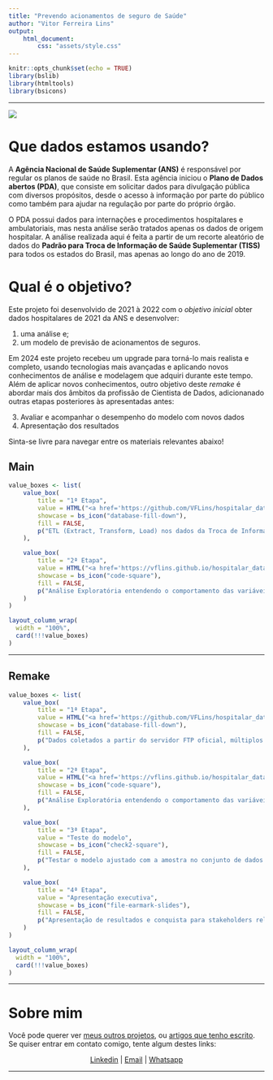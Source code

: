 ```yaml
---
title: "Prevendo acionamentos de seguro de Saúde"
author: "Vitor Ferreira Lins"
output: 
    html_document:
        css: "assets/style.css"
---
```


```r
knitr::opts_chunk$set(echo = TRUE)
library(bslib)
library(htmltools)
library(bsicons)
```

----------

![](assets/gh_banner-hospitalar-data-ans.png)


# Que dados estamos usando?

A **Agência Nacional de Saúde Suplementar (ANS)** é responsável por regular os planos de saúde no Brasil. Esta agência iniciou o **Plano de Dados abertos (PDA)**, que consiste em solicitar dados para divulgação pública com diversos propósitos, desde o acesso à informação por parte do público como também para ajudar na regulação por parte do próprio órgão.

O PDA possui dados para internações e procedimentos hospitalares e ambulatoriais, mas nesta análise serão tratados apenas os dados de origem hospitalar. A análise realizada aqui é feita a partir de um recorte aleatório de dados do **Padrão para Troca de Informação de Saúde Suplementar (TISS)** para todos os estados do Brasil, mas apenas ao longo do ano de 2019.

# Qual é o objetivo? {.tabset}

Este projeto foi desenvolvido de 2021 à 2022 com o *objetivo inicial* obter dados hospitalares de 2021 da ANS e desenvolver:

1. uma análise e;
2. um modelo de previsão de acionamentos de seguros.

Em 2024 este projeto recebeu um upgrade para torná-lo mais realista e completo, usando tecnologias mais avançadas e aplicando novos conhecimentos de análise e modelagem que adquiri durante este tempo. Além de aplicar novos conhecimentos, outro objetivo deste *remake* é abordar mais dos âmbitos da profissão de Cientista de Dados, adicionanado outras etapas posteriores às apresentadas antes:

3. Avaliar e acompanhar o desempenho do modelo com novos dados
4. Apresentação dos resultados

Sinta-se livre para navegar entre os materiais relevantes abaixo!

## Main

```r
value_boxes <- list(
    value_box(
        title = "1ª Etapa",
        value = HTML("<a href='https://github.com/VFLins/hospitalar_data-pda-tiss/blob/main/collector_saude-pda-tiss-hosp-2019.py'>Coleta de dados</a>"),
        showcase = bs_icon("database-fill-down"),
        fill = FALSE,
        p("ETL (Extract, Transform, Load) nos dados da Troca de Informações da Saúde Suplementar (TISS) no período de 2019. Os dados estão presentes em servidores FTP e foram coletados e armazenados localmente em um banco de dados relacional.")
    ),

    value_box(
        title = "2ª Etapa",
        value = HTML("<a href='https://vflins.github.io/hospitalar_data-pda-tiss/eda.html'>EDA e Modelagem</a>"),
        showcase = bs_icon("code-square"),
        fill = FALSE,
        p("Análise Exploratória entendendo o comportamento das variáveis disponíveis. A partir disto pudemos desenvolver uma solução de Machine Learning com valor de negócio.")
    )
)

layout_column_wrap(
  width = "100%",
  card(!!!value_boxes)
)
```

----------

## Remake

```r
value_boxes <- list(
    value_box(
        title = "1ª Etapa",
        value = HTML("<a href='https://github.com/VFLins/hospitalar_data-pda-tiss/blob/main/collector_saude-pda-tiss-hosp-2019.py'>Coleta de dados</a>"),
        showcase = bs_icon("database-fill-down"),
        fill = FALSE,
        p("Dados coletados a partir do servidor FTP oficial, múltiplos arquivos .zip foram baixados e extraídos localmente, e em seguida armazenado em um Data Warehouse na nuvem.")
    ),

    value_box(
        title = "2ª Etapa",
        value = HTML("<a href='https://vflins.github.io/hospitalar_data-pda-tiss/eda.html'>EDA e Modelagem</a>"),
        showcase = bs_icon("code-square"),
        fill = FALSE,
        p("Análise Exploratória entendendo o comportamento das variáveis disponíveis. A partir disto pudemos desenvolver e avaliar uma solução de Machine Learning com valor de negócio.")
    ),

    value_box(
        title = "3ª Etapa",
        value = "Teste do modelo",
        showcase = bs_icon("check2-square"),
        fill = FALSE,
        p("Testar o modelo ajustado com a amostra no conjunto de dados mais abrangente e tirar conclusões sobre a sua performance.")
    ),

    value_box(
        title = "4ª Etapa",
        value = "Apresentação executiva",
        showcase = bs_icon("file-earmark-slides"),
        fill = FALSE,
        p("Apresentação de resultados e conquista para stakeholders relevantes para a solução desenvolvida.")
    )
)

layout_column_wrap(
  width = "100%",
  card(!!!value_boxes)
)
```

----------

# Sobre mim

Você pode querer ver [meus outros projetos](http://sites.google.com/view/vflins/), ou [artigos que tenho escrito](https://sites.google.com/view/vflins/artigos). Se quiser entrar em contato comigo, tente algum destes links:

<center>
    [Linkedin](https://linkedin.com/in/vflins) |
    [Email](mailto:vflins@live.com) |
    [Whatsapp](https://wa.me/558188788208)
</center>

----------
